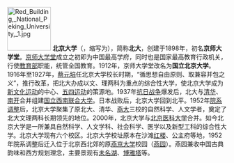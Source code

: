 [[File:Red_Building,_National_Peking_University,_1.jpg|100px]]
'''北京大学'''（{{lang-en|'''Peking University'''}}，缩写为{{lang|en|'''PKU'''}}），简称'''北大'''，创建于1898年，初名'''京师大学堂'''。[[京师大学堂|京师大学堂]]成立之初即为中国最高学府，同时也是国家最高教育行政机关，行使[[中華民國教育部|教育部]]职能，统管全国教育。1912年，京师大学堂改名为'''国立北京大学'''。1916年至1927年，[[蔡元培|蔡元培]]任北京大学校长时期，“循思想自由原则、取兼容并包之义”，推行改革，把北大办成以文、理两科为重点的综合性大学，使北京大学成为[[新文化运动|新文化运动]]的中心、[[五四运动|五四运动]]的策源地。1937年[[抗日战争|抗日战争]]爆发后，北大与[[清华大学|清华]]、[[南开大学|南开]]合并组建[[国立西南联合大学|国立西南联合大学]]。日本战败后，北京大学回到北平。1952年[[院系调整|院系调整]]后，北京大学聚集了原北大、清华、[[燕京大学|燕大]]三校的自然科学、人文学者，奠定了北大文理两科长期领先的地位。2000年，北京大学与[[北京医科大学|北京医科大学]]合并。如今北京大学是一所兼具自然科学、人文学科、社会科学、医学以及新型工科的综合性大学。北京大学现有六个校区。北京大学校址原本在沙滩[[北京大学红楼|红楼]]、公主府等地，1952年院系调整后迁入位于北京西北郊的原[[燕京大学|燕京大学]]校园（[[燕园|燕园]]）。燕园兼收中国古典韵味和西方规划理念，主要景观有[[未名湖|未名湖]]、[[博雅塔|博雅塔]]等。